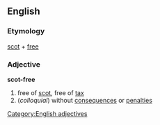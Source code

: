 == English ==
=== Etymology ===
[[scot]] + [[free]]
=== Adjective ===
[[Category:English adjectives]]
'''scot-free'''
# free of [[scot]], free of [[tax]]
# (''colloquial'') without [[consequences]] or [[penalties]]
